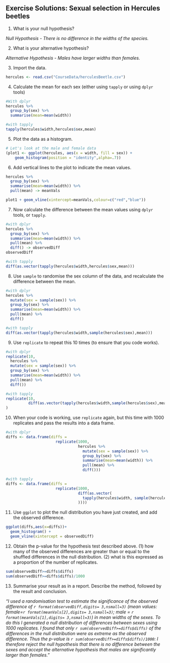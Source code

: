 ## Exercise Solutions: Sexual selection in Hercules beetles

1. What is your null hypothesis?

*Null Hypothesis - There is no difference in the widths of the species.*

2. What is your alternative hypothesis?

*Alternative Hypothesis - Males have larger widths than females.*

3. Import the data.
```r
hercules <- read.csv("CourseData/herculesBeetle.csv")
```

4. Calculate the mean for each sex (either using `tapply` or using `dplyr` tools)

```r
#With dplyr
hercules %>%
  group_by(sex) %>%
  summarise(mean=mean(width))

#with tapply
tapply(hercules$width,hercules$sex,mean)
```

5. Plot the data as a histogram.

```r
# Let's look at the male and female data
(plot1 <- ggplot(hercules, aes(x = width, fill = sex)) +
    geom_histogram(position = "identity",alpha=.7))
```

6. Add vertical lines to the plot to indicate the mean values.

```r
hercules %>%
  group_by(sex) %>%
  summarise(mean=mean(width)) %>%
  pull(mean) -> meanVals

plot1 + geom_vline(xintercept=meanVals,colour=c("red","blue"))
```

7. Now calculate the difference between the mean values using `dplyr` tools, or `tapply`.

```r

#with dplyr
hercules %>%
  group_by(sex) %>%
  summarise(mean=mean(width)) %>%
  pull(mean) %>%
  diff() -> observedDiff
observedDiff

#with tapply
diff(as.vector(tapply(hercules$width,hercules$sex,mean)))
```

8. Use `sample` to randomise the sex column of the data, and recalculate the difference between the mean.

```r
#with dplyr
hercules %>%
  mutate(sex = sample(sex)) %>%
  group_by(sex) %>%
  summarise(mean=mean(width)) %>%
  pull(mean) %>%
  diff()

#with tapply
diff(as.vector(tapply(hercules$width,sample(hercules$sex),mean)))

```

9. Use `replicate` to repeat this 10 times (to ensure that you code works).

```r
#with dplyr
replicate(10,
  hercules %>%
  mutate(sex = sample(sex)) %>%
  group_by(sex) %>%
  summarise(mean=mean(width)) %>%
  pull(mean) %>%
  diff())

#with tapply
replicate(10,
          diff(as.vector(tapply(hercules$width,sample(hercules$sex),mean)))
)

```

10. When your code is working, use `replicate` again, but this time with 1000 replicates and pass the results into a data frame.

```r
#with dplyr
diffs <- data.frame(diffs = 
                      replicate(1000,
                                hercules %>%
                                  mutate(sex = sample(sex)) %>%
                                  group_by(sex) %>%
                                  summarise(mean=mean(width)) %>%
                                  pull(mean) %>%
                                  diff()))

#with tapply
diffs <- data.frame(diffs =
                      replicate(1000,
                                diff(as.vector(
                                  tapply(hercules$width, sample(hercules$sex), mean)
                                ))))

```

11. Use `ggplot` to plot the null distribution you have just created, and add the observed difference.

```r
ggplot(diffs,aes(x=diffs))+
  geom_histogram() +
  geom_vline(xintercept = observedDiff)
```

12. Obtain the p-value for the hypothesis test described above. (1) how many of the observed differences are greater than or equal to the shuffled differences in the null distribution. (2) what is this expressed as a proportion of the number of replicates.

```r
sum(observedDiff>=diffs$diffs)
sum(observedDiff>=diffs$diffs)/1000
```

13. Summarise your result as in a report. Describe the method, followed by the result and conclusion.

*"I used a randomisation test to estimate the significance of the observed difference of `r format(observedDiff,digits= 3,nsmall=3)` (mean values: female=`r format(meanVals[2],digits= 3,nsmall=3)`;  male = `r format(meanVals[1],digits= 3,nsmall=3)`) in mean widths of the sexes. To do this I generated a null distribution of differences between sexes using 1000 replicates. I found that only `r sum(observedDiff>=diffs$diffs)` of the differences in the null distribution were as extreme as the observed difference. Thus the p-value is `r sum(observedDiff>=diffs$diffs)/1000`: I therefore reject the null hypothesis that there is no difference between the sexes and accept the alternative hypothesis that males are significantly larger than females."*